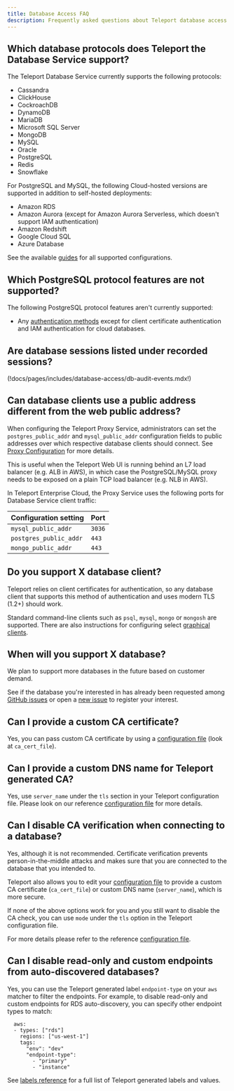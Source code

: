 ```yaml
---
title: Database Access FAQ
description: Frequently asked questions about Teleport database access.
---
```


## Which database protocols does Teleport the Database Service support?

The Teleport Database Service currently supports the following protocols:

- Cassandra
- ClickHouse
- CockroachDB
- DynamoDB
- MariaDB
- Microsoft SQL Server
- MongoDB
- MySQL
- Oracle
- PostgreSQL
- Redis
- Snowflake

For PostgreSQL and MySQL, the following Cloud-hosted versions are supported in addition to self-hosted deployments:

- Amazon RDS
- Amazon Aurora (except for Amazon Aurora Serverless, which doesn't support IAM authentication)
- Amazon Redshift
- Google Cloud SQL
- Azure Database

See the available [guides](./guides.mdx) for all supported configurations.

## Which PostgreSQL protocol features are not supported?

The following PostgreSQL protocol features aren't currently supported:

- Any [authentication methods](https://www.postgresql.org/docs/current/auth-methods.html)
  except for client certificate authentication and IAM authentication for cloud
  databases.


## Are database sessions listed under recorded sessions?

(!docs/pages/includes/database-access/db-audit-events.mdx!)

## Can database clients use a public address different from the web public address?

<Tabs>
<TabItem scope={["oss", "enterprise"]} label="Self-Hosted">

When configuring the Teleport Proxy Service, administrators can set the
`postgres_public_addr` and `mysql_public_addr` configuration fields to public
addresses over which respective database clients should connect. See
[Proxy Configuration](./reference/configuration.mdx#proxy-configuration) for
more details.

This is useful when the Teleport Web UI is running behind an L7 load balancer
(e.g. ALB in AWS), in which case the PostgreSQL/MySQL proxy needs to be exposed
on a plain TCP load balancer (e.g. NLB in AWS).

</TabItem>
<TabItem scope={["cloud","team"]} label="Cloud-Hosted">

In Teleport Enterprise Cloud, the Proxy Service uses the following ports for
Database Service client traffic:

|Configuration setting|Port|
|---|---|
|`mysql_public_addr`|`3036`|
|`postgres_public_addr`|`443`|
|`mongo_public_addr`|`443`|

</TabItem>
</Tabs>

## Do you support X database client?

Teleport relies on client certificates for authentication, so any database
client that supports this method of authentication and uses modern TLS (1.2+)
should work.

Standard command-line clients such as `psql`, `mysql`, `mongo` or `mongosh` are
supported. There are also instructions for configuring select
[graphical clients](../connect-your-client/gui-clients.mdx).

## When will you support X database?

We plan to support more databases in the future based on customer demand.

See if the database you're interested in has already been requested among
[GitHub issues](https://github.com/gravitational/teleport/labels/database-access)
or open a [new issue](https://github.com/gravitational/teleport/issues/new/choose)
to register your interest.

## Can I provide a custom CA certificate?

Yes, you can pass custom CA certificate by using a
[configuration file](./reference/configuration.mdx#database-service-configuration)
(look at `ca_cert_file`).

## Can I provide a custom DNS name for Teleport generated CA?

Yes, use `server_name` under the `tls` section in your Teleport configuration
file. Please look on our reference
[configuration file](./reference/configuration.mdx#database-service-configuration)
for more details.

## Can I disable CA verification when connecting to a database?

Yes, although it is not recommended. Certificate verification prevents
person-in-the-middle attacks and makes sure that you
are connected to the database that you intended to. 

Teleport also allows you to edit your
[configuration file](./reference/configuration.mdx#database-service-configuration)
to provide a custom CA certificate (`ca_cert_file`) or custom DNS name
(`server_name`), which is more secure. 

If none of the above options work for you and you still want to disable the CA
check, you can use `mode` under the `tls` option in the Teleport configuration file.

For more details please refer to the reference
[configuration file](./reference/configuration.mdx#database-service-configuration).

## Can I disable read-only and custom endpoints from auto-discovered databases?

Yes, you can use the Teleport generated label `endpoint-type` on your `aws`
matcher to filter the endpoints. For example, to disable read-only and custom
endpoints for RDS auto-discovery, you can specify other endpoint types to
match:
```
  aws:
  - types: ["rds"]
    regions: ["us-west-1"]
    tags:
      "env": "dev"
      "endpoint-type":
        - "primary"
        - "instance"
```

See [labels reference](./reference/labels.mdx) for a full list of Teleport
generated labels and values.
